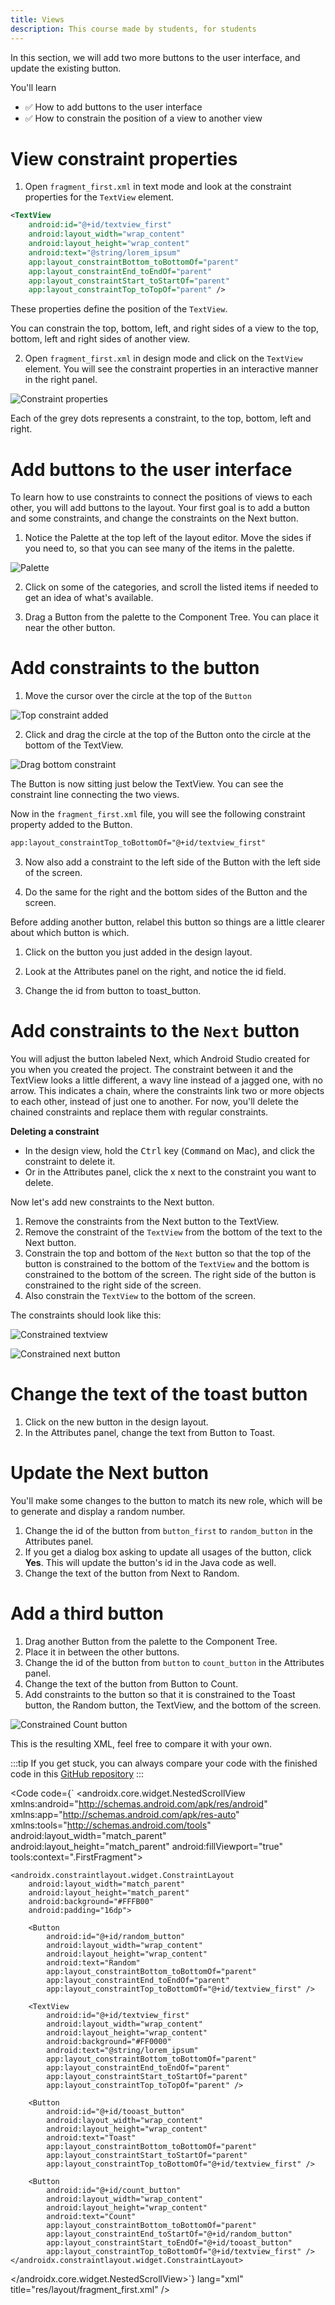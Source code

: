 ```yaml
---
title: Views
description: This course made by students, for students 
---
```



In this section, we will add two more buttons to the user interface, and update the existing button.

You'll learn

- ✅ How to add buttons to the user interface
- ✅ How to constrain the position of a view to another view

# View constraint properties

1. Open `fragment_first.xml` in text mode and look at the constraint properties for the `TextView` element.

```xml
<TextView
    android:id="@+id/textview_first"
    android:layout_width="wrap_content"
    android:layout_height="wrap_content"
    android:text="@string/lorem_ipsum"
    app:layout_constraintBottom_toBottomOf="parent"
    app:layout_constraintEnd_toEndOf="parent"
    app:layout_constraintStart_toStartOf="parent"
    app:layout_constraintTop_toTopOf="parent" />
```

These properties define the position of the `TextView`.

You can constrain the top, bottom, left, and right sides of a view to the top, bottom, left and right sides of another view.

2. Open `fragment_first.xml` in design mode and click on the `TextView` element. You will see the constraint properties in an interactive manner in the right panel.

![Constraint properties](/cs2340-android-tutorial/constraint-properties.png)

Each of the grey dots represents a constraint, to the top, bottom, left and right.

# Add buttons to the user interface

To learn how to use constraints to connect the positions of views to each other, you will add buttons to the layout. Your first goal is to add a button and some constraints, and change the constraints on the Next button.

1. Notice the Palette at the top left of the layout editor. Move the sides if you need to, so that you can see many of the items in the palette.

![Palette](/cs2340-android-tutorial/palette.png)

2. Click on some of the categories, and scroll the listed items if needed to get an idea of what's available.

3. Drag a Button from the palette to the Component Tree. You can place it near the other button.

# Add constraints to the button

1. Move the cursor over the circle at the top of the `Button`

![Top constraint added](/cs2340-android-tutorial/topconstraint.png)

2. Click and drag the circle at the top of the Button onto the circle at the bottom of the TextView.

![Drag bottom constraint](/cs2340-android-tutorial/drag-bottom-constraint.png)

The Button is now sitting just below the TextView. You can see the constraint line connecting the two views.

Now in the `fragment_first.xml` file, you will see the following constraint property added to the Button.
```xml
app:layout_constraintTop_toBottomOf="@+id/textview_first"
```

3. Now also add a constraint to the left side of the Button with the left side of the screen.

4. Do the same for the right and the bottom sides of the Button and the screen.


Before adding another button, relabel this button so things are a little clearer about which button is which.

1. Click on the button you just added in the design layout.

2. Look at the Attributes panel on the right, and notice the id field.

3. Change the id from button to toast_button.

# Add constraints to the `Next` button

You will adjust the button labeled Next, which Android Studio created for you when you created the project. The constraint between it and the TextView looks a little different, a wavy line instead of a jagged one, with no arrow. This indicates a chain, where the constraints link two or more objects to each other, instead of just one to another. For now, you'll delete the chained constraints and replace them with regular constraints.

**Deleting a constraint**

- In the design view, hold the <kbd>Ctrl</kbd> key (<kbd>Command</kbd> on Mac), and click the constraint to delete it.
- Or in the Attributes panel, click the x next to the constraint you want to delete.

Now let's add new constraints to the Next button.

1. Remove the constraints from the Next button to the TextView.
2. Remove the constraint of the `TextView` from the bottom of the text to the Next button.
3. Constrain the top and bottom of the `Next` button so that the top of the button is constrained to the bottom of the `TextView` and the bottom is constrained to the bottom of the screen. The right side of the button is constrained to the right side of the screen.
4. Also constrain the `TextView` to the bottom of the screen.

The constraints should look like this:

![Constrained textview](/cs2340-android-tutorial/constraints1.png)

![Constrained next button](/cs2340-android-tutorial/constraints2.png)

# Change the text of the toast button

1. Click on the new button in the design layout.
2. In the Attributes panel, change the text from Button to Toast.

# Update the Next button

You'll make some changes to the button to match its new role, which will be to generate and display a random number.

1. Change the id of the button from `button_first` to `random_button` in the Attributes panel.
2. If you get a dialog box asking to update all usages of the button, click **Yes**. This will update the button's id in the Java code as well.
3. Change the text of the button from Next to Random.

# Add a third button

1. Drag another Button from the palette to the Component Tree.
2. Place it in between the other buttons.
3. Change the id of the button from `button` to `count_button` in the Attributes panel.
4. Change the text of the button from Button to Count.
5. Add constraints to the button so that it is constrained to the Toast button, the Random button, the TextView, and the bottom of the screen.

![Constrained Count button](/cs2340-android-tutorial/constraints3.png)

This is the resulting XML, feel free to compare it with your own.

:::tip
If you get stuck, you can always compare your code with the finished code in this [GitHub repository](https://github.com/barrosodavid/My-First-App-Java)
:::

<Code code={`<?xml version="1.0" encoding="utf-8"?>
<androidx.core.widget.NestedScrollView xmlns:android="http://schemas.android.com/apk/res/android"
    xmlns:app="http://schemas.android.com/apk/res-auto"
    xmlns:tools="http://schemas.android.com/tools"
    android:layout_width="match_parent"
    android:layout_height="match_parent"
    android:fillViewport="true"
    tools:context=".FirstFragment">

    <androidx.constraintlayout.widget.ConstraintLayout
        android:layout_width="match_parent"
        android:layout_height="match_parent"
        android:background="#FFFB00"
        android:padding="16dp">

        <Button
            android:id="@+id/random_button"
            android:layout_width="wrap_content"
            android:layout_height="wrap_content"
            android:text="Random"
            app:layout_constraintBottom_toBottomOf="parent"
            app:layout_constraintEnd_toEndOf="parent"
            app:layout_constraintTop_toBottomOf="@+id/textview_first" />

        <TextView
            android:id="@+id/textview_first"
            android:layout_width="wrap_content"
            android:layout_height="wrap_content"
            android:background="#FF0000"
            android:text="@string/lorem_ipsum"
            app:layout_constraintBottom_toBottomOf="parent"
            app:layout_constraintEnd_toEndOf="parent"
            app:layout_constraintStart_toStartOf="parent"
            app:layout_constraintTop_toTopOf="parent" />

        <Button
            android:id="@+id/tooast_button"
            android:layout_width="wrap_content"
            android:layout_height="wrap_content"
            android:text="Toast"
            app:layout_constraintBottom_toBottomOf="parent"
            app:layout_constraintStart_toStartOf="parent"
            app:layout_constraintTop_toBottomOf="@+id/textview_first" />

        <Button
            android:id="@+id/count_button"
            android:layout_width="wrap_content"
            android:layout_height="wrap_content"
            android:text="Count"
            app:layout_constraintBottom_toBottomOf="parent"
            app:layout_constraintEnd_toStartOf="@+id/random_button"
            app:layout_constraintStart_toEndOf="@+id/tooast_button"
            app:layout_constraintTop_toBottomOf="@+id/textview_first" />
    </androidx.constraintlayout.widget.ConstraintLayout>
</androidx.core.widget.NestedScrollView>`} lang="xml" title="res/layout/fragment_first.xml" />

